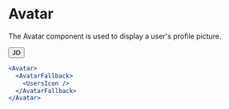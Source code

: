 
# Avatar

The Avatar component is used to display a user's profile picture.

<div className="docs-container">
  <Avatar isActive color="primary" asChild>
    <button>
      <AvatarFallback>JD</AvatarFallback>
    </button>
  </Avatar>
</div>

```jsx copy
<Avatar>
  <AvatarFallback>
    <UsersIcon />
  </AvatarFallback>
</Avatar>
```
